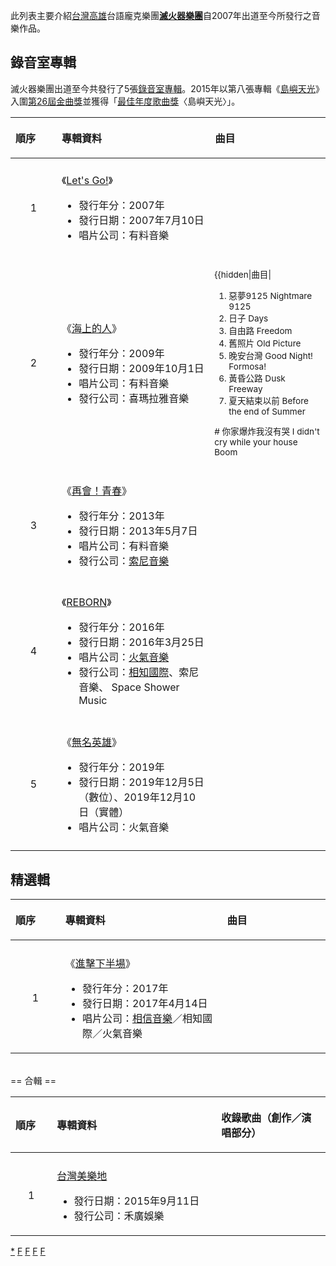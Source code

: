 此列表主要介紹[[台灣|台灣]][[高雄|高雄]]台語龐克樂團'''[[滅火器樂團|滅火器樂團]]'''自2007年出道至今所發行之音樂作品。
== 錄音室專輯 ==
滅火器樂團出道至今共發行了5張[[錄音室專輯|錄音室專輯]]。2015年以第八張專輯《[[島嶼天光_(單曲專輯)|島嶼天光]]》入圍[[第26屆金曲獎|第26屆金曲獎]]並獲得「[[最佳年度歌曲獎_(金曲獎)|最佳年度歌曲獎]]〈島嶼天光〉」。

{| class="wikitable" width=100% 
!align="left" width="100px"| 順序
!align="left" width="375px"| 專輯資料
!align="left" width="250px"| 曲目
|- 
|- bgcolor="#FFFFFF"
|align="center"| 1
|align="left"| 《[[Let's_Go!|Let's Go!]]》
*發行年分：2007年
*發行日期：2007年7月10日
*唱片公司：有料音樂
|align="left" style="font-size: 85%;"|
{{hidden|曲目|
# 前戲 Intro
# 爆衝吧 Let’s Go
# 死掉的過去 Passaway
# 站起來我的朋友 Wake Up My Friend
# 新歌一號 New Song 1
# 螺旋 Circle
# 悲歌 Sad Song
# 人生 Life
# 新歌二號 New Song 2
# 革命 Revolution
# 麻痺 Paralyze
# 我們的墮落 Our Fall
# 十九 19
# 光明的路 The Road to Brightness
# 我在哪裡 Where Am I}}
|-
|- bgcolor="#FFFFFF"
|align="center"| 2
|align="left"| 《[[海上的人|海上的人]]》
*發行年分：2009年
*發行日期：2009年10月1日 
*唱片公司：有料音樂
*發行公司：喜瑪拉雅音樂
|align="left" style="font-size: 85%;"|
{{hidden|曲目|
# 惡夢9125 Nightmare 9125
# 日子 	Days
# 自由路 Freedom
# 舊照片 Old Picture
# 晚安台灣 Good Night! Formosa!
# 黃昏公路 Dusk Freeway
# 夏天結束以前 Before the end of Summer
# 你家爆炸我沒有哭 I didn't cry while your house Boom!!
# 朋友歌 Friend Song
# 船長 Captain
# 海上的人 A man on the sea
# 站在這裡 Standing Here}}
|-
|- bgcolor="#FFFFFF"
|align="center"| 3
|align="left"|《[[再會！青春|再會！青春]]》
*發行年分：2013年
*發行日期：2013年5月7日
*唱片公司：有料音樂
*發行公司：[[台灣索尼音樂娛樂|索尼音樂]]
|align="left" style="font-size: 85%;"|
{{hidden|曲目|
# 再會！青春 Goodbye You!th
# 欲走無路 Going Nowhere.
# 天鳥 Free Bird
# 新歌三號 New Song No.3
# 同學會 After These Years
# 無力者哀歌 Shattered Dreams
# 頂樓天光 Sunrise on the Rooftop
# 心內話 Bottom of My Heart
# 憂愁戀歌 Supernova Lover
# 崩潰世代 Broken Generation
# 我的廢人朋友 Good For Nothing}}
|-
|- bgcolor="#FFFFFF"
|align="center"| 4
|align="left"| 《[[REBORN_(滅火器音樂專輯)|REBORN]]》
*發行年分：2016年
*發行日期：2016年3月25日 
*唱片公司：[[火氣音樂|火氣音樂]]
*發行公司：{{flagicon|Taiwan}}[[相信音樂|相知國際]]、索尼音樂、{{flagicon|JPN}} Space Shower Music
|align="left" style="font-size: 85%;"|
{{hidden|曲目|
# 基隆路 Keelung Road
# 最後兩禮拜 Last Two Weeks
# Don't You Fight
# 十字路口 Crossroad
# 台11 Highway 11
# 南國的風 Southern Wind
# 新歌四號 You Give Love a Good Name
# 今天喝酒了 Beer in da House
# 繼續向前行 Keep on Going
# 石垣好朋友 Re:Hello
# 最後一個 To Her
# 早安台灣 A New Day}}
|-
|- bgcolor="#FFFFFF"
|align="center"| 5
|align="left"| 《[[無名英雄_(滅火器樂團專輯)|無名英雄]]》
*發行年分：2019年
*發行日期：2019年12月5日（數位）、2019年12月10日（實體） 
*唱片公司：火氣音樂
|align="left" style="font-size: 85%;"|
{{hidden|曲目|
# 無名英雄 Stand Up Like A Taiwanese
# 生活革命 Revolutionize the Disgusting Life
# 雙城記 City of Sadness
# 一九四五 1945
# 百年追求 Cycle of Freedom Soul
# 少年家 Juvenile
# 海島冒險王 K2, We Too
# 新歌五號 California Dream
# 十二月的妳 A One and A Two
# 航向遠方的船 Liberal Sailboat}}
|-
|}

== 精選輯 ==
{| class="wikitable" width="100%" 
! align="left" width="100px" | 順序
! align="left" width="375px" | 專輯資料
! align="left" width="250px" | 曲目
|- 
|- bgcolor="#FFFFFF"
| align="center" | 1
| align="left" | 《[[進擊下半場|進擊下半場]]》

*發行年分：2017年
*發行日期：2017年4月14日
*唱片公司：[[相信音樂|相信音樂]]／相知國際／火氣音樂
| align="left" style="font-size: 85%;" |
{{hidden|曲目|
# Song For You
# Let’s Go
# Passaway
# 惡夢9125 Nightmare 9125
# 日子 Days
# 舊照片 Old Picture
# 夏天結束以前 Before the end of Summer
# 南國的風 Southern Wind
# 黃昏公路 Dusk Freeway
# 海上的人 A man on the sea
# 晚安台灣 Good Night! Formosa!
# 島嶼天光 Island Sunrise
# 我在哪裡 Where Am I
# 欲走無路 Going Nowhere
# 憂愁戀歌 Supernova Lover
# 頂樓天光 Sunrise on the Rooftop
# 十九 19
# 人生 Life
# 站在這裡 Standing Here
# 長途夜車 Southbound Night Bus
# 繼續向前行 Keep on Going}}
|}<br />
== 合輯 ==
{| class="wikitable" width=100% 
!align="left" width="75px"| 順序
!align="left" width="375px"| 專輯資料
!align="left" width="250px"| 收錄歌曲（創作／演唱部分）
|- 
|- bgcolor="#FFFFFF"
|align="center"| 1
|align="left"| [[台灣美樂地|台灣美樂地]]
* 發行日期：2015年9月11日
* 發行公司：禾廣娛樂
|align="left" style="font-size: 85%;"|
{{hidden|曲目|
# 亮點（演唱／[[荒山亮|荒山亮]]、[[施文彬|施文彬]]、[[王俊傑|王俊傑]]、[[王俊傑|王俊傑]]、[[閻韋伶|閻韋伶]]、[[陳明章|陳明章]]、[[黃連煜|黃連煜]]、朱頭皮、[[舒米恩|舒米恩]]、滅火器樂團楊大正、[[董事長樂團|董事長]][[吳永吉|阿吉]]、隨性、南西樂團、白芯羽、流氓阿徳）}}
|}

{{滅火器樂團}}
{{Portal bar|台灣|音樂}}
[[Category:滅火器樂團|*]]
[[Category:台灣音樂作品列表|F]]
[[Category:搖滾樂團音樂作品列表|F]]
[[Category:龐克搖滾樂團作品列表|F]]
[[Category:流行音樂作品列表|F]]